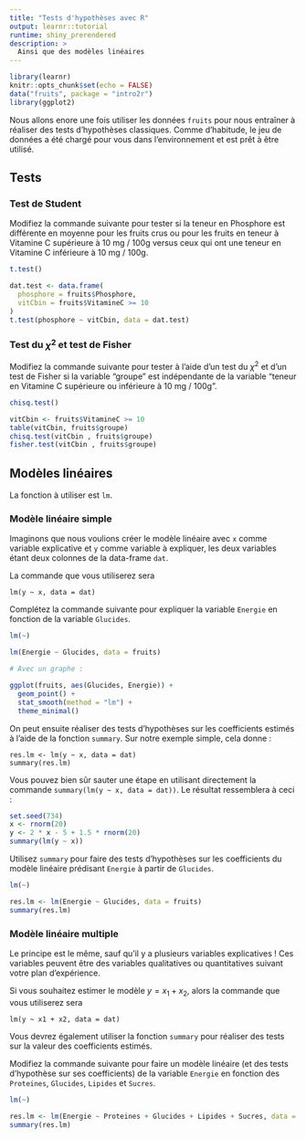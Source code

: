 ```yaml
---
title: "Tests d'hypothèses avec R"
output: learnr::tutorial
runtime: shiny_prerendered
description: >
  Ainsi que des modèles linéaires
---
```


```r
library(learnr)
knitr::opts_chunk$set(echo = FALSE)
data("fruits", package = "intro2r")
library(ggplot2)
```

Nous allons enore une fois utiliser les données `fruits` pour nous entraîner à réaliser des tests d'hypothèses classiques. Comme d'habitude, le jeu de données a été chargé pour vous dans l'environnement et est prêt à être utilisé.

## Tests 

### Test de Student

Modifiez la commande suivante pour tester si la teneur en Phosphore est différente en moyenne pour les fruits crus ou pour les fruits en teneur à Vitamine C supérieure à 10 mg / 100g versus ceux qui ont une teneur en Vitamine C inférieure à 10 mg / 100g.

```r
t.test()
```

```r
dat.test <- data.frame(
  phosphore = fruits$Phosphore,
  vitCbin = fruits$VitamineC >= 10
)
t.test(phosphore ~ vitCbin, data = dat.test)
```

### Test du $\chi^2$ et test de Fisher

Modifiez la commande suivante pour tester à l'aide d'un test du $\chi^2$ et d'un test de Fisher si la variable "groupe" est indépendante de la variable "teneur en Vitamine C supérieure ou inférieure à 10 mg / 100g".

```r
chisq.test()
```

```r
vitCbin <- fruits$VitamineC >= 10
table(vitCbin, fruits$groupe)
chisq.test(vitCbin , fruits$groupe)
fisher.test(vitCbin , fruits$groupe)
```

## Modèles linéaires 

La fonction à utiliser est `lm`.

### Modèle linéaire simple

Imaginons que nous voulions créer le modèle linéaire avec `x` comme variable explicative et `y` comme variable à expliquer, les deux variables étant deux colonnes de la data-frame `dat`.

La commande que vous utiliserez sera

```
lm(y ~ x, data = dat)
```

Complétez la commande suivante pour expliquer la variable `Energie` en fonction de la variable `Glucides`.

```r
lm(~)
```

```r
lm(Energie ~ Glucides, data = fruits)

# Avec un graphe : 

ggplot(fruits, aes(Glucides, Energie)) + 
  geom_point() + 
  stat_smooth(method = "lm") + 
  theme_minimal()
```


On peut ensuite réaliser des tests d'hypothèses sur les coefficients estimés à l'aide de la fonction `summary`. Sur notre exemple simple, cela donne : 

```
res.lm <- lm(y ~ x, data = dat)
summary(res.lm)
```

Vous pouvez bien sûr sauter une étape en utilisant directement la commande `summary(lm(y ~ x, data = dat))`. Le résultat ressemblera à ceci : 

```r
set.seed(734)
x <- rnorm(20)
y <- 2 * x - 5 + 1.5 * rnorm(20)
summary(lm(y ~ x))
```

Utilisez `summary` pour faire des tests d'hypothèses sur les coefficients du modèle linéaire prédisant `Energie` à partir de `Glucides`.

```r
lm(~)
```

```r
res.lm <- lm(Energie ~ Glucides, data = fruits)
summary(res.lm)
```


### Modèle linéaire multiple

Le principe est le même, sauf qu'il y a plusieurs variables explicatives ! Ces variables peuvent être des variables qualitatives ou quantitatives suivant votre plan d'expérience.

Si vous souhaitez estimer le modèle $y = x_1 + x_2$, alors la commande que vous utiliserez sera

```
lm(y ~ x1 + x2, data = dat)
```

Vous devrez également utiliser la fonction `summary` pour réaliser des tests sur la valeur des coefficients estimés.

Modifiez la commande suivante pour faire un modèle linéaire (et des tests d'hypothèse sur ses coefficients) de la variable  `Energie` en fonction des `Proteines`, `Glucides`, `Lipides` et `Sucres`.

```r
lm(~)
```

```r
res.lm <- lm(Energie ~ Proteines + Glucides + Lipides + Sucres, data = fruits)
summary(res.lm)
```




